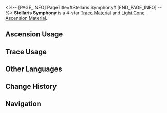 <%-- [PAGE_INFO]
PageTitle=#Stellaris Symphony#
[END_PAGE_INFO] --%>
{{Item Infobox
|id          = 110163
|image       = Item Stellaris Symphony.png{{subst:void|<!--$UPLOAD:<<SpriteOutput/ItemFigures/110163.png>-<Item Stellaris Symphony.png>-<Item Icons>>-->}}
|type        = Trace Material
|type2       = Light Cone Ascension Material
|invCategory = Upgrade Materials
|rarity      = 4
|effect      = 
|description = A music box with complex structures made by an unknown person. Used to level up Traces significantly for {{Color|h|Harmony}} characters.
|source1     = [[Calyx (Robot Settlement)]]
|source2     = [[Omni-Synthesizer]] &mdash; Material Synthesis
|source3     = [[Omni-Synthesizer]] &mdash; Material Exchange
}}
{{Description|It plays a powerful cosmic symphony.<br /><br />''"Some astronomers believe that the revolutions of the heavenly spheres work the same as complex mechanical structures. The crystal clear and pleasant notes emitted during the movements of the stars are known as the 'Harmony of the Heavenly Spheres.'"''}}
'''Stellaris Symphony''' is a 4-star [[Trace Material]] and [[Light Cone Ascension Material]].

==Ascension Usage==
{{Ascension Usage}}

==Trace Usage==
{{Trace Usage}}

==Other Languages==
{{Other Languages
|en   = Stellaris Symphony
|zhs  = 群星乐章
|zht  = 群星樂章
|ja   = 群星の楽章
|ko   = 별들의 악장
|es   = Opus Stellaris
|fr   = Symphonie de stellaris
|ru   = Симфония созвездий
|th   = Stellaris Symphony
|vi   = Chương Nhạc Chòm Sao
|de   = Opus Stellaris
|id   = Stellaris Symphony
|pt   = Sinfonia Stellaris
}}

==Change History==
{{Change History|1.0}}

==Navigation==
{{Upgrade Material Navbox}}